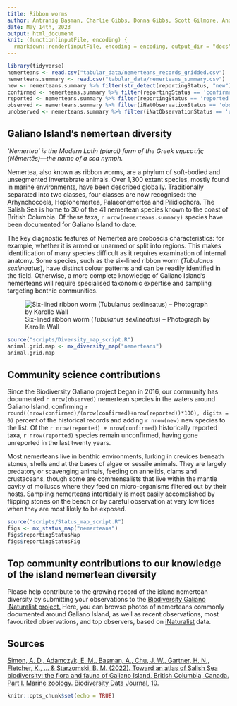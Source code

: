 ```yaml
---
title: Ribbon worms
author: Antranig Basman, Charlie Gibbs, Donna Gibbs, Scott Gilmore, Andy Lamb, Andrew Simon
date: May 14th, 2023
output: html_document
knit: (function(inputFile, encoding) {
  rmarkdown::render(inputFile, encoding = encoding, output_dir = "docs") })
---
```


```r
library(tidyverse)
nemerteans <- read.csv("tabular_data/nemerteans_records_gridded.csv")
nemerteans.summary <- read.csv("tabular_data/nemerteans_summary.csv")
new <- nemerteans.summary %>% filter(str_detect(reportingStatus, "new")) 
confirmed <- nemerteans.summary %>% filter(reportingStatus == 'confirmed') 
reported <- nemerteans.summary %>% filter(reportingStatus == 'reported') 
observed <- nemerteans.summary %>% filter(iNatObservationStatus == 'observed') 
unobserved <- nemerteans.summary %>% filter(iNatObservationStatus == 'unobserved') 
```

## Galiano Island's nemertean diversity

*‘Nemertea’ is the Modern Latin (plural) form of the Greek νημερτής (Nēmertēs)—the name of a sea nymph.*

Nemertea, also known as ribbon worms, are a phylum of soft-bodied and unsegmented invertebrate animals. Over 1,300 extant species, mostly found in marine environments, have been described globally. Traditionally separated into two classes, four classes are now recognised: the Arhynchocoela, Hoplonemertea, Palaeonemertea and Pilidiophora. The Salish Sea is home to 30 of the 41 nemertean species known to the coast of British Columbia. Of these taxa, `r nrow(nemerteans.summary)` species have been documented for Galiano Island to date.

The key diagnostic features of Nemertea are proboscis characteristics: for example, whether it is armed or unarmed or split into regions. This makes identification of many species difficult as it requires examination of internal anatomy. Some species, such as the six-lined ribbon worm (*Tubulanus sexlineatus*), have distinct colour patterns and can be readily identified in the field. Otherwise, a more complete knowledge of Galiano Island's nemerteans will require specialised taxonomic expertise and sampling targeting benthic communities.

![Six-lined ribbon worm (*Tubulanus sexlineatus*) – Photograph by Karolle Wall](media/Tubulanus_sexlineatus_Karolle_Wall.jpg)

```r
source("scripts/Diversity_map_script.R")
animal.grid.map <- mx_diversity_map("nemerteans")
animal.grid.map
```

## Community science contributions

Since the Biodiversity Galiano project began in 2016, our community has documented `r nrow(observed)` nemertean species in the waters around Galiano Island, confirming `r round((nrow(confirmed)/(nrow(confirmed)+nrow(reported))*100), digits = 0)` percent of the historical records and adding `r nrow(new)` new species to the list. Of the `r nrow(reported) + nrow(confirmed)` historically reported taxa, `r nrow(reported)` species remain unconfirmed, having gone unreported in the last twenty years.

Most nemerteans live in benthic environments, lurking in crevices beneath stones, shells and at the bases of algae or sessile animals. They are largely predatory or scavenging animals, feeding on annelids, clams and crustaceans, though some are commensalists that live within the mantle cavity of molluscs where they feed on micro-organisms filtered out by their hosts. Sampling nemerteans intertidally is most easily accomplished by flipping stones on the beach or by careful observation at very low tides when they are most likely to be exposed.

```r
source("scripts/Status_map_script.R")
figs <- mx_status_map("nemerteans")
figs$reportingStatusMap
figs$reportingStatusFig
```

## Top community contributions to our knowledge of the island nemertean diversity

Please help contribute to the growing record of the island nemertean diversity by submitting your observations to the [Biodiversity Galiano iNaturalist project.](http://inaturalist.org/projects/biodiversity-galiano-island) Here, you can browse photos of nemerteans commonly documented around Galiano Island, as well as recent observations, most favourited observations, and top observers, based on [iNaturalist](http://inaturalist.org/) data.

<span class="mxcw-nonLeafletPane mxcw-paneName-TopContributions html-widget leaflet"></span>

## Sources

[Simon, A. D., Adamczyk, E. M., Basman, A., Chu, J. W., Gartner, H. N., Fletcher, K., ... & Starzomski, B. M. (2022). Toward an atlas of Salish Sea biodiversity: the flora and fauna of Galiano Island, British Columbia, Canada. Part I. Marine zoology. Biodiversity Data Journal, 10.](https://bdj.pensoft.net/article/76050/)

```r
knitr::opts_chunk$set(echo = TRUE)
```
